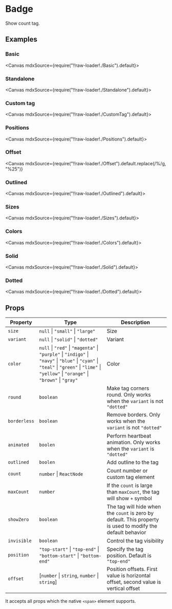 
<Meta title="Views/Badge" />

# Badge

Show count tag.

## Examples

### Basic

<Canvas mdxSource={require("!!raw-loader!./Basic").default}>
  <Story id="examples-badge--basic" />
</Canvas>

### Standalone

<Canvas mdxSource={require("!!raw-loader!./Standalone").default}>
  <Story id="examples-badge--standalone" />
</Canvas>

### Custom tag

<Canvas mdxSource={require("!!raw-loader!./CustomTag").default}>
  <Story id="examples-badge--custom-tag" />
</Canvas>

### Positions

<Canvas mdxSource={require("!!raw-loader!./Positions").default}>
  <Story id="examples-badge--positions" />
</Canvas>

### Offset

<Canvas
  mdxSource={require("!!raw-loader!./Offset").default.replace(/\%/g, "%25")}
>
  <Story id="examples-badge--offset" />
</Canvas>

### Outlined

<Canvas mdxSource={require("!!raw-loader!./Outlined").default}>
  <Story id="examples-badge--outlined" />
</Canvas>

### Sizes

<Canvas mdxSource={require("!!raw-loader!./Sizes").default}>
  <Story id="examples-badge--sizes" />
</Canvas>

### Colors

<Canvas mdxSource={require("!!raw-loader!./Colors").default}>
  <Story id="examples-badge--colors" />
</Canvas>

### Solid

<Canvas mdxSource={require("!!raw-loader!./Solid").default}>
  <Story id="examples-badge--solid" />
</Canvas>

### Dotted

<Canvas mdxSource={require("!!raw-loader!./Dotted").default}>
  <Story id="examples-badge--dotted" />
</Canvas>

## Props

| Property     | Type                                                                                                                                                                                       | Description                                                                                                 |
| ------------ | ------------------------------------------------------------------------------------------------------------------------------------------------------------------------------------------ | ----------------------------------------------------------------------------------------------------------- |
| `size`       | `null` \| `"small"` \| `"large"`                                                                                                                                                           | Size                                                                                                        |
| `variant`    | `null` \| `"solid"` \| `"dotted"`                                                                                                                                                          | Variant                                                                                                     |
| `color`      | `null` \| `"red"` \| `"magenta"` \| `"purple"` \| `"indigo"` \| `"navy"` \| `"blue"` \| `"cyan"` \| `"teal"` \| `"green"` \| `"lime"` \| `"yellow"` \| `"orange"` \| `"brown"` \| `"gray"` | Color                                                                                                       |
| `round`      | `boolean`                                                                                                                                                                                  | Make tag corners round. Only works when the `variant` is not `"dotted"`                                     |
| `borderless` | `boolean`                                                                                                                                                                                  | Remove borders. Only works when the `variant` is not `"dotted"`                                             |
| `animated`   | `boolen`                                                                                                                                                                                   | Perform heartbeat animation. Only works when the `variant` is `"dotted"`                                    |
| `outlined`   | `boolen`                                                                                                                                                                                   | Add outline to the tag                                                                                      |
| `count`      | `number` \| `ReactNode`                                                                                                                                                                    | Count number or custom tag element                                                                          |
| `maxCount`   | `number`                                                                                                                                                                                   | If the `count` is large than `maxCount`, the tag will show `+` symbol                                       |
| `showZero`   | `boolean`                                                                                                                                                                                  | The tag will hide when the `count` is zero by default. This property is used to modify the default behavior |
| `invisible`  | `boolean`                                                                                                                                                                                  | Control the tag visibility                                                                                  |
| `position`   | `"top-start"` \| `"top-end"` \| `"bottom-start"` \| `"bottom-end"`                                                                                                                         | Specify the tag position. Default is `"top-end"`                                                            |
| `offset`     | [`number` \| `string`, `number` \| `string`]                                                                                                                                               | Position offsets. First value is horizontal offset, second value is vertical offset                         |

It accepts all props which the native `<span>` element supports.
